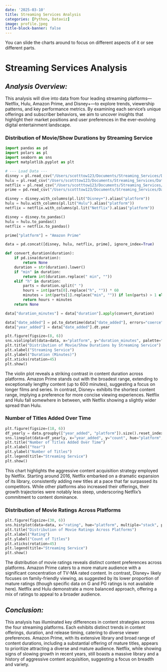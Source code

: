 ```yaml
---
date: '2025-03-10'
title: Streaming Services Analysis
categories: [Python, Dataviz]
image: profile.jpeg
title-block-banner: false
---
```


You can slide the charts around to focus on different aspects of it or see different parts. 

# **Streaming Services Analysis**

## *Analysis Overview:*

This analysis will dive into data from four leading streaming platforms—Netflix, Hulu, Amazon Prime, and Disney+—to explore trends, viewership patterns, and key performance metrics. By examining each service's unique offerings and subscriber behaviors, we aim to uncover insights that highlight their market positions and user preferences in the ever-evolving digital entertainment landscape.

### Distribution of Movie/Show Durations by Streaming Service

```python
import pandas as pd
import polars as pl
import seaborn as sns
import matplotlib.pyplot as plt

# --- Load Data ---
disney = pl.read_csv("/Users/scotttow123/Documents/Streaming_Services/Data/disney_plus_titles.csv")
hulu = pl.read_csv("/Users/scotttow123/Documents/Streaming_Services/Data/hulu_titles.csv")
netflix = pl.read_csv("/Users/scotttow123/Documents/Streaming_Services/Data/netflix_titles.csv")
prime = pd.read_csv("/Users/scotttow123/Documents/Streaming_Services/Data/amazon_prime_titles.csv")

disney = disney.with_columns(pl.lit("Disney+").alias("platform"))
hulu = hulu.with_columns(pl.lit("Hulu").alias("platform"))
netflix = netflix.with_columns(pl.lit("Netflix").alias("platform"))

disney = disney.to_pandas()
hulu = hulu.to_pandas()
netflix = netflix.to_pandas()

prime["platform"] = "Amazon Prime"

data = pd.concat([disney, hulu, netflix, prime], ignore_index=True)

def convert_duration(duration):
    if pd.isna(duration):
        return None
    duration = str(duration).lower()
    if "min" in duration:
        return int(duration.replace(" min", ""))
    elif "h" in duration:
        parts = duration.split(" ")
        hours = int(parts[0].replace("h", "")) * 60
        minutes = int(parts[1].replace("min", "")) if len(parts) > 1 else 0
        return hours + minutes
    return None

data["duration_minutes"] = data["duration"].apply(convert_duration)

data["date_added"] = pd.to_datetime(data["date_added"], errors="coerce")
data["year_added"] = data["date_added"].dt.year

plt.figure(figsize=(8, 6))
sns.violinplot(data=data, x="platform", y="duration_minutes", palette="Set2")
plt.title("Distribution of Movie/Show Durations by Streaming Service")
plt.xlabel("Streaming Service")
plt.ylabel("Duration (Minutes)")
plt.xticks(rotation=45)
plt.show()
```

The violin plot reveals a striking contrast in content duration across platforms. Amazon Prime stands out with the broadest range, extending to exceptionally lengthy content (up to 600 minutes), suggesting a focus on longer films and series. In contrast, Disney+ exhibits the shortest content range, implying a preference for more concise viewing experiences.  Netflix and Hulu fall somewhere in between, with Netflix showing a slightly wider spread than Hulu. 

### Number of Titles Added Over Time

```python
plt.figure(figsize=(18, 6))
df_yearly = data.groupby(["year_added", "platform"]).size().reset_index(name="count")
sns.lineplot(data=df_yearly, x="year_added", y="count", hue="platform", marker="o")
plt.title("Number of Titles Added Over Time")
plt.xlabel("Year")
plt.ylabel("Number of Titles")
plt.legend(title="Streaming Service")
plt.show()
```

This chart highlights the aggressive content acquisition strategy employed by Netflix.  Starting around 2016, Netflix embarked on a dramatic expansion of its library, consistently adding new titles at a pace that far surpassed its competitors.  While other platforms also increased their offerings, their growth trajectories were notably less steep, underscoring Netflix's commitment to content dominance.

### Distribution of Movie Ratings Across Platforms

```python
plt.figure(figsize=(30, 6))
sns.histplot(data=data, x="rating", hue="platform", multiple="stack", palette="Set1", shrink=0.8)
plt.title("Distribution of Movie Ratings Across Platforms")
plt.xlabel("Rating")
plt.ylabel("Count of Titles")
plt.xticks(rotation=45)
plt.legend(title="Streaming Service")
plt.show()
```

The distribution of movie ratings reveals distinct content preferences across platforms.  Amazon Prime caters to a more mature audience with a significant concentration of TV-MA rated content. In contrast, Disney+ likely focuses on family-friendly viewing, as suggested by its lower proportion of mature ratings (though specific data on G and PG ratings is not available here). Netflix and Hulu demonstrate a more balanced approach, offering a mix of ratings to appeal to a broader audience.

## *Conclusion:*

This analysis has illuminated key differences in content strategies across the four streaming platforms. Each exhibits distinct trends in content offerings, duration, and release timing, catering to diverse viewer preferences.  Amazon Prime, with its extensive library and broad range of content durations, including a substantial offering of mature titles, appears to prioritize attracting a diverse and mature audience.  Netflix, while showing signs of slowing growth in recent years, still boasts a massive library and a history of aggressive content acquisition, suggesting a focus on breadth and variety. 

